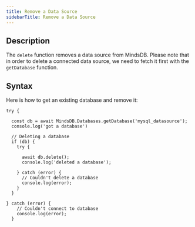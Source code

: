 ```yaml
---
title: Remove a Data Source
sidebarTitle: Remove a Data Source
---
```


## Description

The `delete` function removes a data source from MindsDB. Please note that in order to delete a connected data source, we need to fetch it first with the `getDatabase` function.

## Syntax

Here is how to get an existing database and remove it:

```
try {

  const db = await MindsDB.Databases.getDatabase('mysql_datasource');
  console.log('got a database')
    
  // Deleting a database
  if (db) {
    try {

      await db.delete();
      console.log('deleted a database');
      
    } catch (error) {
      // Couldn't delete a database
      console.log(error);
    }
  } 

} catch (error) {
    // Couldn't connect to database
    console.log(error);
  }
```
